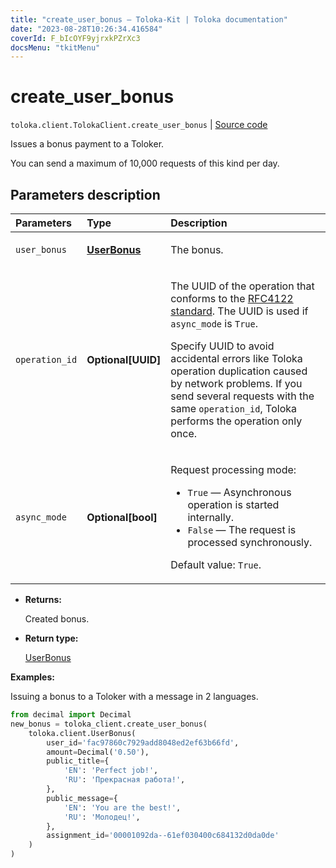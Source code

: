 ```yaml
---
title: "create_user_bonus — Toloka-Kit | Toloka documentation"
date: "2023-08-28T10:26:34.416584"
coverId: F_bIcOYF9yjrxkPZrXc3
docsMenu: "tkitMenu"
---
```


# create_user_bonus

`toloka.client.TolokaClient.create_user_bonus` | [Source code](https://github.com/Toloka/toloka-kit/blob/v1.2.1/src/client/__init__.py#L3081)

Issues a bonus payment to a Toloker.

You can send a maximum of 10,000 requests of this kind per day.

## Parameters description

| Parameters | Type | Description |
| :----------| :----| :-----------|
`user_bonus`|**[UserBonus](/docs/toloka-kit/reference/toloka.client.user_bonus.UserBonus)**|<p>The bonus.</p>
`operation_id`|**Optional\[UUID\]**|<p>The UUID of the operation that conforms to the [RFC4122 standard](https://tools.ietf.org/html/rfc4122). The UUID is used if `async_mode` is `True`.</p> <p>Specify UUID to avoid accidental errors like Toloka operation duplication caused by network problems. If you send several requests with the same `operation_id`, Toloka performs the operation only once.</p>
`async_mode`|**Optional\[bool\]**|<p>Request processing mode:</p> <ul> <li>`True` — Asynchronous operation is started internally.</li> <li>`False` — The request is processed synchronously.</li> </ul> <p>Default value: `True`.</p>

* **Returns:**

  Created bonus.

* **Return type:**

  [UserBonus](/docs/toloka-kit/reference/toloka.client.user_bonus.UserBonus)

**Examples:**

Issuing a bonus to a Toloker with a message in 2 languages.

```python
from decimal import Decimal
new_bonus = toloka_client.create_user_bonus(
    toloka.client.UserBonus(
        user_id='fac97860c7929add8048ed2ef63b66fd',
        amount=Decimal('0.50'),
        public_title={
            'EN': 'Perfect job!',
            'RU': 'Прекрасная работа!',
        },
        public_message={
            'EN': 'You are the best!',
            'RU': 'Молодец!',
        },
        assignment_id='00001092da--61ef030400c684132d0da0de'
    )
)
```